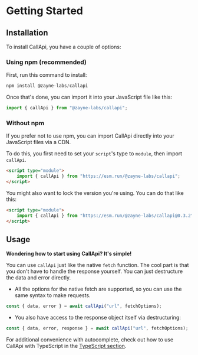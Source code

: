 # Getting Started

## Installation

To install CallApi, you have a couple of options:

### Using npm (recommended)

First, run this command to install:

```js npm2yarn copy
npm install @zayne-labs/callapi
```

Once that's done, you can import it into your JavaScript file like this:

```js filename="app.js"
import { callApi } from "@zayne-labs/callapi";
```

### Without npm

If you prefer not to use npm, you can import CallApi directly into your JavaScript files via a CDN.

To do this, you first need to set your `script`'s type to `module`, then import `callApi`.

```html
<script type="module">
	import { callApi } from "https://esm.run/@zayne-labs/callapi";
</script>
```

You might also want to lock the version you're using. You can do that like this:

```html
<script type="module">
	import { callApi } from "https://esm.run/@zayne-labs/callapi@0.3.2";
</script>
```

## Usage

**Wondering how to start using CallApi? It's simple!**

You can use `callApi` just like the native `fetch` function. The cool part is that you don't have to handle the response yourself. You can just destructure the data and error directly.

-  All the options for the native fetch are supported, so you can use the same syntax to make requests.

```js
const { data, error } = await callApi("url", fetchOptions);
```

-  You also have access to the response object itself via destructuring:

```js
const { data, error, response } = await callApi("url", fetchOptions);
```

For additional convenience with autocomplete, check out how to use CallApi with TypeScript in the [TypeScript section](/usage#typescript).
